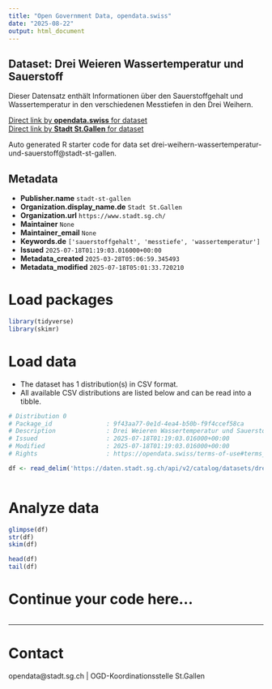 ```yaml
---
title: "Open Government Data, opendata.swiss"
date: "2025-08-22"
output: html_document
---
```


## Dataset: Drei Weieren Wassertemperatur und Sauerstoff

Dieser Datensatz enthält Informationen über den Sauerstoffgehalt und Wassertemperatur in den verschiedenen Messtiefen in den Drei Weihern.

[Direct link by **opendata.swiss** for dataset](https://opendata.swiss/de/dataset/drei-weieren-wassertemperatur-und-sauerstoff)<br>
[Direct link by **Stadt St.Gallen** for dataset](https://daten.stadt.sg.ch/explore/dataset/drei-weihern-wassertemperatur-und-sauerstoff/)

Auto generated R starter code for data set drei-weihern-wassertemperatur-und-sauerstoff@stadt-st-gallen.

## Metadata

- **Publisher.name** `stadt-st-gallen`
- **Organization.display_name.de** `Stadt St.Gallen`
- **Organization.url** `https://www.stadt.sg.ch/`
- **Maintainer** `None`
- **Maintainer_email** `None`
- **Keywords.de** `['sauerstoffgehalt', 'messtiefe', 'wassertemperatur']`
- **Issued** `2025-07-18T01:19:03.016000+00:00`
- **Metadata_created** `2025-03-28T05:06:59.345493`
- **Metadata_modified** `2025-07-18T05:01:33.720210`


# Load packages

```r

library(tidyverse)
library(skimr)

```

# Load data

-   The dataset has 1 distribution(s) in CSV format.
-   All available CSV distributions are listed below and can be read into a tibble.

```r

# Distribution 0
# Package_id               : 9f43aa77-0e1d-4ea4-b50b-f9f4ccef58ca
# Description              : Drei Weieren Wassertemperatur und Sauerstoff (csv)
# Issued                   : 2025-07-18T01:19:03.016000+00:00
# Modified                 : 2025-07-18T01:19:03.016000+00:00
# Rights                   : https://opendata.swiss/terms-of-use#terms_by

df <- read_delim('https://daten.stadt.sg.ch/api/v2/catalog/datasets/drei-weihern-wassertemperatur-und-sauerstoff/exports/csv?use_labels=true')



```

# Analyze data

```r

glimpse(df)
str(df)
skim(df)

head(df)
tail(df)

```

# Continue your code here...

```r

```

------------------------------------------------------------------------

# Contact

opendata@stadt.sg.ch | OGD-Koordinationsstelle St.Gallen
